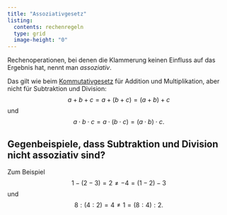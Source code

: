 ```yaml
---
title: "Assoziativgesetz"
listing:
  contents: rechenregeln
  type: grid
  image-height: "0"
---
```


Rechenoperationen, bei denen die Klammerung keinen Einfluss auf das Ergebnis hat, nennt man *assoziativ*. 

Das gilt wie beim [Kommutativgesetz](kommutativgesetz.qmd) für Addition und Multiplikation, aber nicht für Subtraktion und Division: $$a + b + c = a + (b + c) = (a + b) + c$$ und $$a \cdot b \cdot c = a \cdot (b \cdot c) = (a \cdot b) \cdot c.$$

::: {.callout-caution collapse="true"}
## Gegenbeispiele, dass Subtraktion und Division nicht assoziativ sind?

Zum Beispiel $$1-(2-3) = 2 \neq -4 = (1-2)-3$$ und $$8:(4:2) = 4 \neq 1 = (8:4):2.$$
:::
